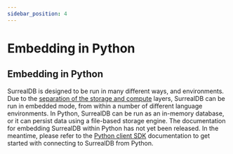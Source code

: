 ```yaml
---
sidebar_position: 4
---
```


# Embedding in Python

## Embedding in Python

SurrealDB is designed to be run in many different ways, and environments. Due to the [separation of the storage and compute](/docs/introduction/architecture) layers, SurrealDB can be run in embedded mode, from within a number of different language environments. In Python, SurrealDB can be run as an in-memory database, or it can persist data using a file-based storage engine. The documentation for embedding SurrealDB within Python has not yet been released. In the meantime, please refer to the [Python client SDK](/docs/integration/sdks/python) documentation to get started with connecting to SurrealDB from Python.